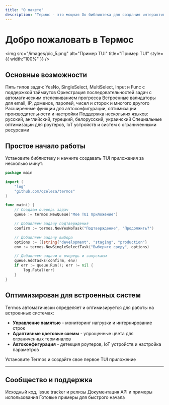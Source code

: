 ```yaml
---
title: "О пакете"
description: "Термос - это мощная Go библиотека для создания интерактивных терминальных пользовательских интерфейсов (TUI). Построенная на основе Bubble Tea, она предоставляет высокоуровневые компоненты для быстрого создания консольных приложений."
---
```


# Добро пожаловать в Термос

<img
  src="/images/pic_5.png"
  alt="Пример TUI"
  title="Пример TUI"
  style={{ width:"100%" }}
/>

## Основные возможности

<CardGroup cols={2}>
  <Card title="Система задач" icon="list-check" href="/ru/components/tasks">
    Пять типов задач: YesNo, SingleSelect, MultiSelect, Input и Func с поддержкой таймаутов
  </Card>
  <Card title="Система очередей" icon="arrow-right-arrow-left" href="/ru/components/queue">
    Оркестрация последовательностей задач с автоматическим отслеживанием прогресса
  </Card>
  <Card title="Валидация" icon="shield-check" href="/ru/validation/overview">
    Встроенные валидаторы для email, IP, доменов, паролей, чисел и сторок и многого другого
  </Card>
  <Card title="API Функции" icon="code" href="/ru/api-functions">
    Расширенные функции для автоконфигурации, оптимизации производительности и настройки
  </Card>
  <Card title="Локализация" icon="globe" href="/ru/customization/colors">
    Поддержка нескольких языков: русский, английский, турецкий, белорусский, украинский
  </Card>
  <Card title="Встроенные системы" icon="microchip" href="/ru/api-functions#автоконфигурация">
    Специальные оптимизации для роутеров, IoT устройств и систем с ограниченными ресурсами
  </Card>
</CardGroup>

## Простое начало работы

Установите библиотеку и начните создавать TUI приложения за несколько минут:

```go
package main

import (
    "log"
    "github.com/qzeleza/termos"
)

func main() {
    // Создаем очередь задач
    queue := termos.NewQueue("Мое TUI приложение")

    // Добавляем задачу подтверждения
    confirm := termos.NewYesNoTask("Подтверждение", "Продолжить?")

    // Добавляем задачу выбора
    options := []string{"development", "staging", "production"}
    env := termos.NewSingleSelectTask("Выберите среду", options)

    // Добавляем задачи в очередь и запускаем
    queue.AddTasks(confirm, env)
    if err := queue.Run(); err != nil {
        log.Fatal(err)
    }
}
```

## Оптимизирован для встроенных систем

Termos автоматически определяет и оптимизируется для работы на встроенных системах:

- **Управление памятью** - мониторинг нагрузки и интернирование строк
- **Адаптивные цветовые схемы** - упрощенные цвета для ограниченных терминалов
- **Автоконфигурация** - детекция роутеров, IoT устройств и настройка параметров

<Card title="Начать работу" icon="rocket" href="/ru/installation">
  Установите Termos и создайте свое первое TUI приложение
</Card>

---

## Сообщество и поддержка

<CardGroup cols={3}>
  <Card title="GitHub" icon="github" href="https://github.com/qzeleza/termos">
    Исходный код, issue tracker и релизы
  </Card>
  <Card title="Go Package" icon="golang" href="https://pkg.go.dev/github.com/qzeleza/termos">
    Документация API и примеры использования
  </Card>
  <Card title="Примеры" icon="code" href="/ru/examples/basic-usage">
    Готовые примеры для быстрого начала
  </Card>
</CardGroup>